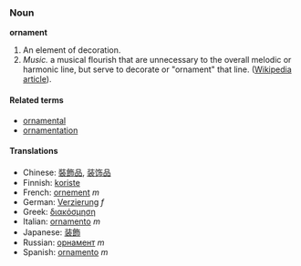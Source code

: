 ===Noun===
'''ornament'''

#An element of decoration.
#''Music.'' a musical flourish that are unnecessary to the overall melodic or harmonic line, but serve to decorate or "ornament" that line. ([[w:Ornament (music)|Wikipedia article]]).

====Related terms====
*[[ornamental]]
*[[ornamentation]]

====Translations====
*Chinese: [[裝飾品]], [[装饰品]]
*Finnish: [[koriste]]
*French: [[ornement]] ''m''
*German: [[Verzierung]] ''f''
*Greek: [[διακόσμηση]]
*Italian: [[ornamento]] ''m''
*Japanese: [[装飾]]
*Russian: [[орнамент]] ''m''
*Spanish: [[ornamento]] ''m''